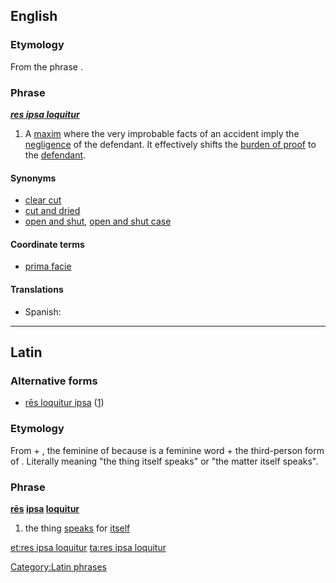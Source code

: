 ==English==

===Etymology===
From the {{etyl|la}} phrase {{term|res ipsa loquitur|rēs ipsa loquitur|the thing speaks for itself|lang=la}}.

===Phrase===
{{wikipedia}}
'''''[[res ipsa loquitur#Latin|res ipsa loquitur]]'''''

# {{legal}} A [[maxim]] where the very improbable facts of an accident imply the [[negligence]] of the defendant.  It effectively shifts the [[burden of proof]] to the [[defendant]].

====Synonyms====
* [[clear cut]]
* [[cut and dried]]
* [[open and shut]], [[open and shut case]]

====Coordinate terms====
* [[prima facie]]

====Translations====
* Spanish: {{t|es|la cosa habla por sí misma}}

----

==Latin==
===Alternative forms===
*[[res loquitur ipsa|rēs loquitur ipsa]] ([http://books.google.is/books?id=bXGJuX1mDrwC&lpg=PP1&pg=PA201])
===Etymology===
From {{term|res|rēs|thing|lang=la}} + {{term|ipsa||herself|lang=la}}, the feminine of {{term|ipse||himself|lang=la}} because {{term|res|rēs|lang=la}} is a feminine word + {{term|loquitur||she speaks|lang=la}} the third-person form of {{term|loquor||I speak|lang=la}}. Literally meaning "the thing itself speaks" or "the matter itself speaks".
===Phrase===
'''[[res#Latin|rēs]] [[ipsa]] [[loquor#Latin|loquitur]]'''
# the thing [[speak]]s for [[itself]]

[[Category:Latin phrases]]

[[et:res ipsa loquitur]]
[[ta:res ipsa loquitur]]